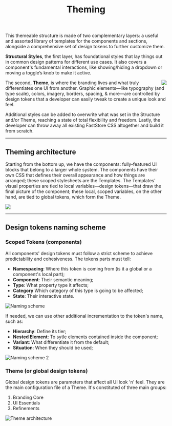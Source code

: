 
<Meta title="Theming" />

<header>

# Theming

</header>

This themeable structure is made of two complementary layers: a useful and assorted library of templates for the components and sections, alongside a comprehensive set of design tokens to further customize them.

**Structural Styles**, the first layer, has foundational styles that lay things out in common design patterns for different use cases. It also covers a component's fundamental interactions, like showing/hiding a dropdown or moving a toggle’s knob to make it active.

<img
  src="https://user-images.githubusercontent.com/11613011/168693550-4db30284-2bc8-4b8a-a3e7-944009f328cc.png"
  align="right"
/>

The second, **Theme**, is where the branding lives and what truly differentiates one UI from another. Graphic elements—like typography (and type scale), colors, imagery, borders, spacing, & more—are controlled by design tokens that a developer can easily tweak to create a unique look and feel.

Additional styles can be added to overwrite what was set in the Structure and/or Theme, reaching a state of total flexibility and freedom. Lastly, the developer can throw away all existing FastStore CSS altogether and build it from scratch.

---

## Theming architecture

Starting from the bottom up, we have the components: fully-featured UI blocks that belong to a larger whole system. The components have their own CSS that defines their overall appearance and how things are arranged; these scoped stylesheets are the Templates. The Templates' visual properties are tied to local variables—design tokens—that draw the final picture of the component; these local, scoped variables, on the other hand, are tied to global tokens, which form the Theme.

<img
  src="https://user-images.githubusercontent.com/11613011/168692966-bc95b863-8ef3-4a6a-be8b-2d6cc19bb810.png"
  align="center"
/>

---

## Design tokens naming scheme

### Scoped Tokens (components)

All components' design tokens must follow a strict scheme to achieve predictability and cohesiveness. The tokens parts must tell:

- **Namespacing**: Where this token is coming from (is it a global or a component's local part);
- **Component**: Their semantic meaning;
- **Type**: What property type it affects;
- **Category** Which category of this type is going to be affected;
- **State**: Their interactive state.

![Naming scheme](https://user-images.githubusercontent.com/11613011/168681910-ecfdf685-33a0-431d-a317-d8ea2e223e1c.png)

If needed, we can use other additional incrementation to the token's name, such as:

- **Hierarchy**: Define its tier;
- **Nested Element**: To sytle elements contained inside the component;
- **Variant**: What differentiate it from the default;
- **Situation**: When they should be used;

![Naming scheme 2](https://user-images.githubusercontent.com/11613011/168690590-55b3d6ab-ccea-42d8-a970-ba6486825941.png)

### Theme (or global design tokens)

Global design tokens are parameters that affect all UI look 'n' feel. They are the main configuration file of a Theme. It's constituted of three main groups:

1. Branding Core
2. UI Essentials
3. Refinements

![Theme architecture](https://user-images.githubusercontent.com/11613011/168880397-6be9b561-172c-47d3-9118-ca368e12e83a.png)
